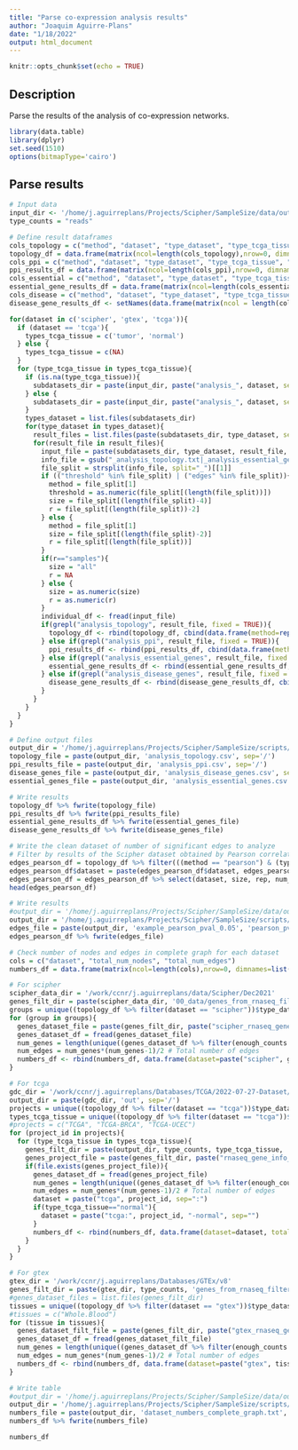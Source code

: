 ```yaml
---
title: "Parse co-expression analysis results"
author: "Joaquim Aguirre-Plans"
date: "1/18/2022"
output: html_document
---
```


```r
knitr::opts_chunk$set(echo = TRUE)
```

## Description

Parse the results of the analysis of co-expression networks.

```r
library(data.table)
library(dplyr)
set.seed(1510)
options(bitmapType='cairo')
```

## Parse results

```r
# Input data
input_dir <- '/home/j.aguirreplans/Projects/Scipher/SampleSize/data/out'
type_counts = "reads"

# Define result dataframes
cols_topology = c("method", "dataset", "type_dataset", "type_tcga_tissue", "size", "rep", "threshold", "num_nodes", "num_edges", "av_degree", "av_path_length", "av_clustering_coef", "num_components", "num_lcc_nodes", "num_lcc_edges", "lcc_z", "lcc_pvalue", "max_k", "num_main_core_nodes", "num_main_core_edges")
topology_df = data.frame(matrix(ncol=length(cols_topology),nrow=0, dimnames=list(NULL, cols_topology)))
cols_ppi = c("method", "dataset", "type_dataset", "type_tcga_tissue", "size", "rep", "threshold", "num_ppi_nodes", "num_ppi_edges", "fraction_ppi_nodes", "fraction_ppi_edges", "num_ppi_main_core_nodes", "num_ppi_main_core_edges", "fraction_ppi_main_core_nodes", "fraction_ppi_main_core_edges")
ppi_results_df = data.frame(matrix(ncol=length(cols_ppi),nrow=0, dimnames=list(NULL, cols_ppi)))
cols_essential = c("method", "dataset", "type_dataset", "type_tcga_tissue", "size", "rep", "threshold", "num_essential_genes", "fraction_essential_genes", "num_components", "num_lcc_nodes", "fraction_essential_lcc_nodes", "num_lcc_edges", "lcc_z", "lcc_pvalue")
essential_gene_results_df = data.frame(matrix(ncol=length(cols_essential),nrow=0, dimnames=list(NULL, cols_essential)))
cols_disease = c("method", "dataset", "type_dataset", "type_tcga_tissue", "size", "rep", 'threshold', 'disease', 'disease_class', 'num_disease_genes', 'fraction_disease_genes', 'num_disease_components', 'num_disease_lcc_nodes', 'fraction_disease_lcc_nodes', 'num_disease_lcc_edges', "disease_lcc_z", "disease_lcc_pvalue")
disease_gene_results_df <- setNames(data.frame(matrix(ncol = length(cols_disease), nrow = 0)), cols_disease)

for(dataset in c('scipher', 'gtex', 'tcga')){
  if (dataset == 'tcga'){
    types_tcga_tissue = c('tumor', 'normal')
  } else {
    types_tcga_tissue = c(NA)
  }
  for (type_tcga_tissue in types_tcga_tissue){
    if (is.na(type_tcga_tissue)){
      subdatasets_dir = paste(input_dir, paste("analysis_", dataset, sep=""), type_counts, sep="/")
    } else {
      subdatasets_dir = paste(input_dir, paste("analysis_", dataset, sep=""), type_counts, type_tcga_tissue, sep="/")
    }
    types_dataset = list.files(subdatasets_dir)
    for(type_dataset in types_dataset){
      result_files = list.files(paste(subdatasets_dir, type_dataset, sep="/"))
      for(result_file in result_files){
        input_file = paste(subdatasets_dir, type_dataset, result_file, sep="/")
        info_file = gsub("_analysis_topology.txt|_analysis_essential_genes.txt|_analysis_disease_genes.txt|_analysis_ppi.txt","",result_file)
        file_split = strsplit(info_file, split="_")[[1]]
        if (("threshold" %in% file_split) | ("edges" %in% file_split)){
          method = file_split[1]
          threshold = as.numeric(file_split[(length(file_split))])
          size = file_split[(length(file_split)-4)]
          r = file_split[(length(file_split))-2]
        } else {
          method = file_split[1]
          size = file_split[(length(file_split)-2)]
          r = file_split[(length(file_split))]
        }
        if(r=="samples"){
          size = "all"
          r = NA
        } else {
          size = as.numeric(size)
          r = as.numeric(r)
        }
        individual_df <- fread(input_file)
        if(grepl("analysis_topology", result_file, fixed = TRUE)){
          topology_df <- rbind(topology_df, cbind(data.frame(method=rep(method, nrow(individual_df)), dataset=rep(dataset, nrow(individual_df)), type_dataset=rep(type_dataset, nrow(individual_df)), type_tcga_tissue=rep(type_tcga_tissue, nrow(individual_df)), size=rep(size, nrow(individual_df)), rep=rep(r, nrow(individual_df))), individual_df))
        } else if(grepl("analysis_ppi", result_file, fixed = TRUE)){
          ppi_results_df <- rbind(ppi_results_df, cbind(data.frame(method=rep(method, nrow(individual_df)), dataset=rep(dataset, nrow(individual_df)), type_dataset=rep(type_dataset, nrow(individual_df)), type_tcga_tissue=rep(type_tcga_tissue, nrow(individual_df)), size=rep(size, nrow(individual_df)), rep=rep(r, nrow(individual_df))), individual_df))
        } else if(grepl("analysis_essential_genes", result_file, fixed = TRUE)){
          essential_gene_results_df <- rbind(essential_gene_results_df, cbind(data.frame(method=rep(method, nrow(individual_df)), dataset=rep(dataset, nrow(individual_df)), type_dataset=rep(type_dataset, nrow(individual_df)), type_tcga_tissue=rep(type_tcga_tissue, nrow(individual_df)), size=rep(size, nrow(individual_df)), rep=rep(r, nrow(individual_df))), individual_df))
        } else if(grepl("analysis_disease_genes", result_file, fixed = TRUE)){
          disease_gene_results_df <- rbind(disease_gene_results_df, cbind(data.frame(method=rep(method, nrow(individual_df)), dataset=rep(dataset, nrow(individual_df)), type_dataset=rep(type_dataset, nrow(individual_df)), type_tcga_tissue=rep(type_tcga_tissue, nrow(individual_df)), size=rep(size, nrow(individual_df)), rep=rep(r, nrow(individual_df))), individual_df))
        }
      }
    }
  }
}
```


```r
# Define output files
output_dir = '/home/j.aguirreplans/Projects/Scipher/SampleSize/scripts/SampleSizeShiny/data'
topology_file = paste(output_dir, 'analysis_topology.csv', sep='/')
ppi_results_file = paste(output_dir, 'analysis_ppi.csv', sep='/')
disease_genes_file = paste(output_dir, 'analysis_disease_genes.csv', sep='/')
essential_genes_file = paste(output_dir, 'analysis_essential_genes.csv', sep='/')

# Write results
topology_df %>% fwrite(topology_file)
ppi_results_df %>% fwrite(ppi_results_file)
essential_gene_results_df %>% fwrite(essential_genes_file)
disease_gene_results_df %>% fwrite(disease_genes_file)
```


```r
# Write the clean dataset of number of significant edges to analyze
# Filter by results of the Scipher dataset obtained by Pearson correlation and threshold 0.05
edges_pearson_df = topology_df %>% filter(((method == "pearson") & (type_correlation == "all") & (threshold == 0.05)))
edges_pearson_df$dataset = paste(edges_pearson_df$dataset, edges_pearson_df$type_dataset, sep=":")
edges_pearson_df = edges_pearson_df %>% select(dataset, size, rep, num_edges) %>% arrange(dataset, size, rep)
head(edges_pearson_df)

# Write results
#output_dir = '/home/j.aguirreplans/Projects/Scipher/SampleSize/data/out/tables'
output_dir = '/home/j.aguirreplans/Projects/Scipher/SampleSize/scripts/SampleSizeShiny/data'
edges_file = paste(output_dir, 'example_pearson_pval_0.05', 'pearson_pval_0.05_num_edges_vs_num_samples.txt', sep='/')
edges_pearson_df %>% fwrite(edges_file)
```

```r
# Check number of nodes and edges in complete graph for each dataset
cols = c("dataset", "total_num_nodes", "total_num_edges")
numbers_df = data.frame(matrix(ncol=length(cols),nrow=0, dimnames=list(NULL, cols)))

# For scipher
scipher_data_dir = '/work/ccnr/j.aguirreplans/data/Scipher/Dec2021'
genes_filt_dir = paste(scipher_data_dir, '00_data/genes_from_rnaseq_filtered_files_by_group', sep='/')
groups = unique((topology_df %>% filter(dataset == "scipher"))$type_dataset)
for (group in groups){
  genes_dataset_file = paste(genes_filt_dir, paste("scipher_rnaseq_gene_info_", group, ".csv", sep=''), sep='/')
  genes_dataset_df = fread(genes_dataset_file)
  num_genes = length(unique((genes_dataset_df %>% filter(enough_counts == TRUE) %>% unique())$HGNC_Symbol)) # Total number of genes
  num_edges = num_genes*(num_genes-1)/2 # Total number of edges
  numbers_df <- rbind(numbers_df, data.frame(dataset=paste("scipher", group, sep=":"), total_num_nodes=num_genes, total_num_edges=num_edges))
}

# For tcga
gdc_dir = '/work/ccnr/j.aguirreplans/Databases/TCGA/2022-07-27-Dataset/TCGA'
output_dir = paste(gdc_dir, 'out', sep='/')
projects = unique((topology_df %>% filter(dataset == "tcga"))$type_dataset)
types_tcga_tissue = unique((topology_df %>% filter(dataset == "tcga"))$type_tcga_tissue)
#projects = c("TCGA", "TCGA-BRCA", "TCGA-UCEC")
for (project_id in projects){
  for (type_tcga_tissue in types_tcga_tissue){
    genes_filt_dir = paste(output_dir, type_counts, type_tcga_tissue, 'filter_genes_low_counts/genes_filtered_files_by_project', sep='/')
    genes_project_file = paste(genes_filt_dir, paste("rnaseq_gene_info_", project_id, ".csv", sep=''), sep='/')
    if(file.exists(genes_project_file)){
      genes_dataset_df = fread(genes_project_file)
      num_genes = length(unique((genes_dataset_df %>% filter(enough_counts == TRUE) %>% unique())$HGNC_Symbol)) # Total number of genes
      num_edges = num_genes*(num_genes-1)/2 # Total number of edges
      dataset = paste("tcga", project_id, sep=":")
      if(type_tcga_tissue=="normal"){
        dataset = paste("tcga:", project_id, "-normal", sep="")
      }
      numbers_df <- rbind(numbers_df, data.frame(dataset=dataset, total_num_nodes=num_genes, total_num_edges=num_edges))
    }
  }
}

# For gtex
gtex_dir = '/work/ccnr/j.aguirreplans/Databases/GTEx/v8'
genes_filt_dir = paste(gtex_dir, type_counts, 'genes_from_rnaseq_filtered_files_by_tissue', sep='/')
#genes_dataset_files = list.files(genes_filt_dir)
tissues = unique((topology_df %>% filter(dataset == "gtex"))$type_dataset)
#tissues = c("Whole.Blood")
for (tissue in tissues){
  genes_dataset_filt_file = paste(genes_filt_dir, paste("gtex_rnaseq_gene_info_", tissue, ".csv", sep=''), sep='/')
  genes_dataset_df = fread(genes_dataset_filt_file)
  num_genes = length(unique((genes_dataset_df %>% filter(enough_counts == TRUE) %>% unique())$HGNC_Symbol)) # Total number of genes
  num_edges = num_genes*(num_genes-1)/2 # Total number of edges
  numbers_df <- rbind(numbers_df, data.frame(dataset=paste("gtex", tissue, sep=":"), total_num_nodes=num_genes, total_num_edges=num_edges))
}

# Write table
#output_dir = '/home/j.aguirreplans/Projects/Scipher/SampleSize/data/out/tables'
output_dir = '/home/j.aguirreplans/Projects/Scipher/SampleSize/scripts/SampleSizeShiny/data'
numbers_file = paste(output_dir, 'dataset_numbers_complete_graph.txt', sep='/')
numbers_df %>% fwrite(numbers_file)

numbers_df
```


